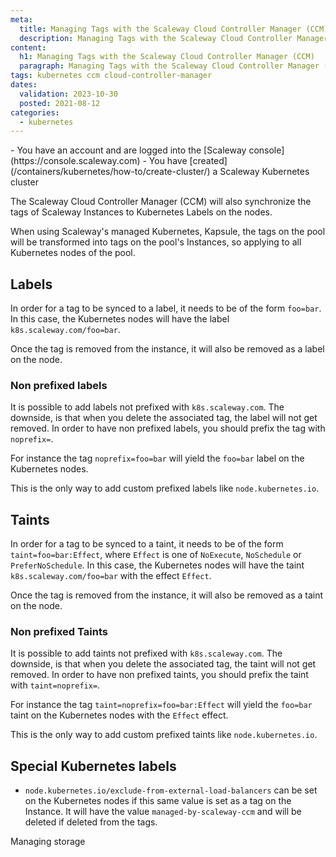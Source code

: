 ```yaml
---
meta:
  title: Managing Tags with the Scaleway Cloud Controller Manager (CCM)
  description: Managing Tags with the Scaleway Cloud Controller Manager (CCM)
content:
  h1: Managing Tags with the Scaleway Cloud Controller Manager (CCM)
  paragraph: Managing Tags with the Scaleway Cloud Controller Manager (CCM)
tags: kubernetes ccm cloud-controller-manager 
dates:
  validation: 2023-10-30
  posted: 2021-08-12
categories:
  - kubernetes
---
```


<Macro id="iam-requirements" />

<Message type="requirement">
  - You have an account and are logged into the [Scaleway console](https://console.scaleway.com)
  - You have [created](/containers/kubernetes/how-to/create-cluster/) a Scaleway Kubernetes cluster
</Message>

The Scaleway Cloud Controller Manager (CCM) will also synchronize the tags of Scaleway Instances to Kubernetes Labels on the nodes.

<Message type="note">
  When using Scaleway's managed Kubernetes, Kapsule, the tags on the pool will be transformed into tags on the pool's Instances, so applying to all Kubernetes nodes of the pool.
</Message>

## Labels

In order for a tag to be synced to a label, it needs to be of the form `foo=bar`.
In this case, the Kubernetes nodes will have the label `k8s.scaleway.com/foo=bar`.

Once the tag is removed from the instance, it will also be removed as a label on the node.

### Non prefixed labels

It is possible to add labels not prefixed with `k8s.scaleway.com`. The downside, is that when you delete the associated tag, the label will not get removed.
In order to have non prefixed labels, you should prefix the tag with `noprefix=`.

For instance the tag `noprefix=foo=bar` will yield the `foo=bar` label on the Kubernetes nodes.

This is the only way to add custom prefixed labels like `node.kubernetes.io`.

## Taints

In order for a tag to be synced to a taint, it needs to be of the form `taint=foo=bar:Effect`, where `Effect` is one of `NoExecute`, `NoSchedule` or `PreferNoSchedule`.
In this case, the Kubernetes nodes will have the taint `k8s.scaleway.com/foo=bar` with the effect `Effect`.

Once the tag is removed from the instance, it will also be removed as a taint on the node.

### Non prefixed Taints

It is possible to add taints not prefixed with `k8s.scaleway.com`. The downside, is that when you delete the associated tag, the taint will not get removed.
In order to have non prefixed taints, you should prefix the taint with `taint=noprefix=`.

For instance the tag `taint=noprefix=foo=bar:Effect` will yield the `foo=bar` taint on the Kubernetes nodes with the `Effect` effect.

This is the only way to add custom prefixed taints like `node.kubernetes.io`.

## Special Kubernetes labels

- `node.kubernetes.io/exclude-from-external-load-balancers` can be set on the Kubernetes nodes if this same value is set as a tag on the Instance. It will have the value `managed-by-scaleway-ccm` and will be deleted if deleted from the tags.


<Navigation title="See Also">
  <PreviousButton to="/containers/kubernetes/api-cli/managing-storage/">Managing storage</PreviousButton>
</Navigation>